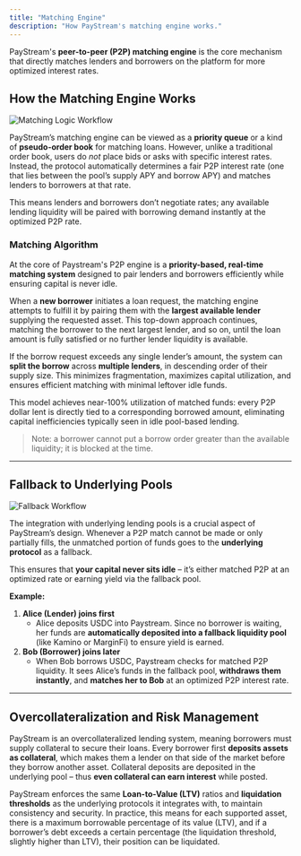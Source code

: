 ```yaml
---
title: "Matching Engine"
description: "How PayStream's matching engine works."
---
```





PayStream's **peer-to-peer (P2P) matching engine** is the core mechanism that directly matches lenders and borrowers on the platform for more optimized interest rates.

## How the Matching Engine Works

![Matching Logic Workflow](./images/matching-logic-workflow.png)

PayStream’s matching engine can be viewed as a **priority queue** or a kind of **pseudo-order book** for matching loans. However, unlike a traditional order book, users do *not* place bids or asks with specific interest rates. Instead, the protocol automatically determines a fair P2P interest rate (one that lies between the pool’s supply APY and borrow APY) and matches lenders to borrowers at that rate.

This means lenders and borrowers don’t negotiate rates; any available lending liquidity will be paired with borrowing demand instantly at the optimized P2P rate.

### Matching Algorithm

At the core of Paystream's P2P engine is a **priority-based, real-time matching system** designed to pair lenders and borrowers efficiently while ensuring capital is never idle.

When a **new borrower** initiates a loan request, the matching engine attempts to fulfill it by pairing them with the **largest available lender** supplying the requested asset. This top-down approach continues, matching the borrower to the next largest lender, and so on, until the loan amount is fully satisfied or no further lender liquidity is available.

If the borrow request exceeds any single lender’s amount, the system can **split the borrow** across **multiple lenders**, in descending order of their supply size. This minimizes fragmentation, maximizes capital utilization, and ensures efficient matching with minimal leftover idle funds.

This model achieves near-100% utilization of matched funds: every P2P dollar lent is directly tied to a corresponding borrowed amount, eliminating capital inefficiencies typically seen in idle pool-based lending.

> Note: a borrower cannot put a borrow order greater than the available liquidity; it is blocked at the time.



---

## Fallback to Underlying Pools

![Fallback Workflow](./images/liquidation-workflow.png)

The integration with underlying lending pools is a crucial aspect of PayStream’s design. Whenever a P2P match cannot be made or only partially fills, the unmatched portion of funds goes to the **underlying protocol** as a fallback.

This ensures that **your capital never sits idle** – it’s either matched P2P at an optimized rate or earning yield via the fallback pool.

**Example:**

1. **Alice (Lender) joins first**
    - Alice deposits USDC into Paystream. Since no borrower is waiting, her funds are **automatically deposited into a fallback liquidity pool** (like Kamino or MarginFi) to ensure yield is earned.
2. **Bob (Borrower) joins later**
    - When Bob borrows USDC, Paystream checks for matched P2P liquidity. It sees Alice’s funds in the fallback pool, **withdraws them instantly**, and **matches her to Bob** at an optimized P2P interest rate.

---

## Overcollateralization and Risk Management

PayStream is an overcollateralized lending system, meaning borrowers must supply collateral to secure their loans. Every borrower first **deposits assets as collateral**, which makes them a lender on that side of the market before they borrow another asset. Collateral deposits are deposited in the underlying pool – thus **even collateral can earn interest** while posted.

PayStream enforces the same **Loan-to-Value (LTV)** ratios and **liquidation thresholds** as the underlying protocols it integrates with, to maintain consistency and security. In practice, this means for each supported asset, there is a maximum borrowable percentage of its value (LTV), and if a borrower’s debt exceeds a certain percentage (the liquidation threshold, slightly higher than LTV), their position can be liquidated. 